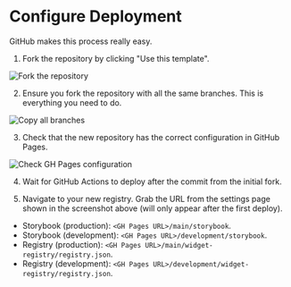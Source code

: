 
<Meta title="Documentation/Configure Deployment" />

# Configure Deployment

GitHub makes this process really easy.

1. Fork the repository by clicking "Use this template".

<img src={forkRepo} alt="Fork the repository" />

2. Ensure you fork the repository with all the same branches. This is everything
you need to do.

<img src={copyBranches} alt="Copy all branches" />

3. Check that the new repository has the correct configuration in GitHub Pages.

<img src={ghpConfig} alt="Check GH Pages configuration" />

4. Wait for GitHub Actions to deploy after the commit from the initial fork.

5. Navigate to your new registry. Grab the URL from the settings page shown in
the screenshot above (will only appear after the first deploy).
  - Storybook (production): `<GH Pages URL>/main/storybook`.
  - Storybook (development): `<GH Pages URL>/development/storybook`.
  - Registry (production): `<GH Pages URL>/main/widget-registry/registry.json`.
  - Registry (development): `<GH Pages URL>/development/widget-registry/registry.json`.
